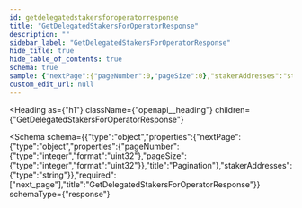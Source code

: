 ```yaml
---
id: getdelegatedstakersforoperatorresponse
title: "GetDelegatedStakersForOperatorResponse"
description: ""
sidebar_label: "GetDelegatedStakersForOperatorResponse"
hide_title: true
hide_table_of_contents: true
schema: true
sample: {"nextPage":{"pageNumber":0,"pageSize":0},"stakerAddresses":"string"}
custom_edit_url: null
---
```



<Heading
  as={"h1"}
  className={"openapi__heading"}
  children={"GetDelegatedStakersForOperatorResponse"}
>
</Heading>





<Schema
  schema={{"type":"object","properties":{"nextPage":{"type":"object","properties":{"pageNumber":{"type":"integer","format":"uint32"},"pageSize":{"type":"integer","format":"uint32"}},"title":"Pagination"},"stakerAddresses":{"type":"string"}},"required":["next_page"],"title":"GetDelegatedStakersForOperatorResponse"}}
  schemaType={"response"}
>
  
</Schema>
            